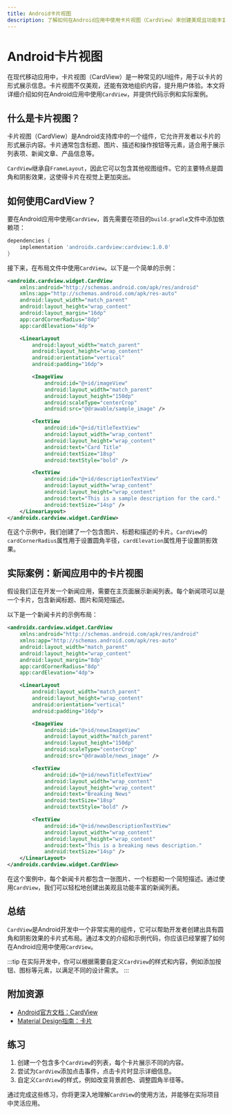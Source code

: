 ```yaml
---
title: Android卡片视图
description: 了解如何在Android应用中使用卡片视图（CardView）来创建美观且功能丰富的用户界面。本文适合初学者，包含代码示例和实际案例。
---
```


# Android卡片视图

在现代移动应用中，卡片视图（CardView）是一种常见的UI组件，用于以卡片的形式展示信息。卡片视图不仅美观，还能有效地组织内容，提升用户体验。本文将详细介绍如何在Android应用中使用`CardView`，并提供代码示例和实际案例。

## 什么是卡片视图？

卡片视图（CardView）是Android支持库中的一个组件，它允许开发者以卡片的形式展示内容。卡片通常包含标题、图片、描述和操作按钮等元素，适合用于展示列表项、新闻文章、产品信息等。

`CardView`继承自`FrameLayout`，因此它可以包含其他视图组件。它的主要特点是圆角和阴影效果，这使得卡片在视觉上更加突出。

## 如何使用CardView？

要在Android应用中使用`CardView`，首先需要在项目的`build.gradle`文件中添加依赖项：

```gradle
dependencies {
    implementation 'androidx.cardview:cardview:1.0.0'
}
```

接下来，在布局文件中使用`CardView`。以下是一个简单的示例：

```xml
<androidx.cardview.widget.CardView
    xmlns:android="http://schemas.android.com/apk/res/android"
    xmlns:app="http://schemas.android.com/apk/res-auto"
    android:layout_width="match_parent"
    android:layout_height="wrap_content"
    android:layout_margin="16dp"
    app:cardCornerRadius="8dp"
    app:cardElevation="4dp">

    <LinearLayout
        android:layout_width="match_parent"
        android:layout_height="wrap_content"
        android:orientation="vertical"
        android:padding="16dp">

        <ImageView
            android:id="@+id/imageView"
            android:layout_width="match_parent"
            android:layout_height="150dp"
            android:scaleType="centerCrop"
            android:src="@drawable/sample_image" />

        <TextView
            android:id="@+id/titleTextView"
            android:layout_width="wrap_content"
            android:layout_height="wrap_content"
            android:text="Card Title"
            android:textSize="18sp"
            android:textStyle="bold" />

        <TextView
            android:id="@+id/descriptionTextView"
            android:layout_width="wrap_content"
            android:layout_height="wrap_content"
            android:text="This is a sample description for the card."
            android:textSize="14sp" />
    </LinearLayout>
</androidx.cardview.widget.CardView>
```

在这个示例中，我们创建了一个包含图片、标题和描述的卡片。`CardView`的`cardCornerRadius`属性用于设置圆角半径，`cardElevation`属性用于设置阴影效果。

## 实际案例：新闻应用中的卡片视图

假设我们正在开发一个新闻应用，需要在主页面展示新闻列表。每个新闻项可以是一个卡片，包含新闻标题、图片和简短描述。

以下是一个新闻卡片的示例布局：

```xml
<androidx.cardview.widget.CardView
    xmlns:android="http://schemas.android.com/apk/res/android"
    xmlns:app="http://schemas.android.com/apk/res-auto"
    android:layout_width="match_parent"
    android:layout_height="wrap_content"
    android:layout_margin="8dp"
    app:cardCornerRadius="8dp"
    app:cardElevation="4dp">

    <LinearLayout
        android:layout_width="match_parent"
        android:layout_height="wrap_content"
        android:orientation="vertical"
        android:padding="16dp">

        <ImageView
            android:id="@+id/newsImageView"
            android:layout_width="match_parent"
            android:layout_height="150dp"
            android:scaleType="centerCrop"
            android:src="@drawable/news_image" />

        <TextView
            android:id="@+id/newsTitleTextView"
            android:layout_width="wrap_content"
            android:layout_height="wrap_content"
            android:text="Breaking News"
            android:textSize="18sp"
            android:textStyle="bold" />

        <TextView
            android:id="@+id/newsDescriptionTextView"
            android:layout_width="wrap_content"
            android:layout_height="wrap_content"
            android:text="This is a breaking news description."
            android:textSize="14sp" />
    </LinearLayout>
</androidx.cardview.widget.CardView>
```

在这个案例中，每个新闻卡片都包含一张图片、一个标题和一个简短描述。通过使用`CardView`，我们可以轻松地创建出美观且功能丰富的新闻列表。

## 总结

`CardView`是Android开发中一个非常实用的组件，它可以帮助开发者创建出具有圆角和阴影效果的卡片式布局。通过本文的介绍和示例代码，你应该已经掌握了如何在Android应用中使用`CardView`。

:::tip
在实际开发中，你可以根据需要自定义`CardView`的样式和内容，例如添加按钮、图标等元素，以满足不同的设计需求。
:::

## 附加资源

- [Android官方文档：CardView](https://developer.android.com/reference/androidx/cardview/widget/CardView)
- [Material Design指南：卡片](https://material.io/components/cards)

## 练习

1. 创建一个包含多个`CardView`的列表，每个卡片展示不同的内容。
2. 尝试为`CardView`添加点击事件，点击卡片时显示详细信息。
3. 自定义`CardView`的样式，例如改变背景颜色、调整圆角半径等。

通过完成这些练习，你将更深入地理解`CardView`的使用方法，并能够在实际项目中灵活应用。
